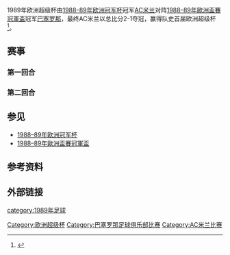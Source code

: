 {{Infobox football match
| title                   = 1989年欧洲超级杯
| image                   = 
| event                   = 
| team1                   = [[巴塞罗那足球俱乐部|巴塞罗那]]
| team1association        = {{flagicon|ESP|size=30px}}
| team1score              = 1
| team2                   = [[AC米兰足球俱乐部|AC米兰]]
| team2association        = {{flagicon|ITA|size=30px}}
| team2score              = 2
| details                 = 总比分
| firstleg                = 第一回合
| team1score1             = 1
| team2score1             = 1
| details1                = 
| date1                   = 1989年11月23日
| stadium1                = [[诺坎普体育场|诺坎普体育场]]
| city1                   = [[巴塞罗那|巴塞罗那]]
| referee1                = {{flagicon|FRA|size=30px}}Joël Quiniou
| attendance1             = 50,000
| secondleg               = 第二回合
| team1score2             = 0
| team2score2             = 1
| details2                = 
| date2                   = 1989年12月7日
| stadium2                = [[圣西罗球场|圣西罗球场]]
| city2                   = [[米兰|米兰]]
| referee2                = {{flagicon|AUT|size=30px}}Helmut Kohl 
| attendance2             = 52,093
| previous                = [[1988年欧洲超级杯|1988]]
| next                    = [[1990年欧洲超级杯|1990]]
}}
1989年欧洲超级杯由[[1988–89年欧洲冠军杯|1988–89年欧洲冠军杯]]冠军[[AC米兰足球俱乐部|AC米兰]]对阵[[1988–89年歐洲盃賽冠軍盃|1988–89年歐洲盃賽冠軍盃]]冠军[[巴塞罗那足球俱乐部|巴塞罗那]]，最终AC米兰以总比分2-1夺冠，赢得队史首届欧洲超级杯<ref>{{cite web |title=1989: Evani seals Milan triumph |url=http://www.uefa.com/competitions/supercup/history/season=1989/intro.html |work=uefa.com |publisher=UEFA |date=1989-12-20 |accessdate=2008-03-14 |language=en |deadurl=yes |archiveurl=https://web.archive.org/web/20080518051615/http://www.uefa.com/competitions/supercup/history/season%3D1989/intro.html |archivedate=2008-05-18 }}</ref>。
==赛事==

===第一回合===
{{football box
|date=1989年11月23日
|time=
|team1=[[巴塞罗那足球俱乐部|巴塞罗那]] {{flagicon|ESP}}
|score=1–1
|report=[http://www.uefa.com/uefasupercup/history/season=1989/index.html 报告]
|team2={{flagicon|ITA}} [[AC米兰足球俱乐部|AC米兰]]
|goals1=[[吉列尔莫·阿莫尔|阿莫尔]] {{goal|67}}
|goals2=[[马尔科·范巴斯滕|范巴斯滕]] {{goal|44|pen.}}
|stadium=[[巴塞罗那|巴塞罗那]][[诺坎普体育场|诺坎普体育场]]
|attendance=50,000
|referee={{flagicon|FRA}}Joël Quiniou
}}
===第二回合===
{{football box
|date=1989年12月7日
|time=
|team1=[[AC米兰足球俱乐部|AC米兰]] {{flagicon|ITA}}
|score=1–0
|report=[http://www.uefa.com/uefasupercup/history/season=1989/index.html 报告]
|team2={{flagicon|ESP}} [[巴塞罗那足球俱乐部|巴塞罗那]]
|goals1=[[阿尔贝里戈·埃瓦尼|埃瓦尼]] {{goal|55}}
|goals2=
|stadium=[[米兰|米兰]][[圣西罗球场|圣西罗球场]]
|attendance=52,093
|referee={{flagicon|AUT}}Helmut Kohl
}}

==参见==
*[[1988–89年欧洲冠军杯|1988–89年欧洲冠军杯]]
*[[1988–89年歐洲盃賽冠軍盃|1988–89年歐洲盃賽冠軍盃]]

==参考资料==
{{reflist}}

==外部链接==
{{欧洲超级杯}}

{{DEFAULTSORT:1989 European Super Cup}}
[[Category:欧洲超级杯|Category:欧洲超级杯]]
[[category:1989年足球|category:1989年足球]]
[[Category:巴塞罗那足球俱乐部比赛|Category:巴塞罗那足球俱乐部比赛]]
[[Category:AC米兰比赛|Category:AC米兰比赛]]